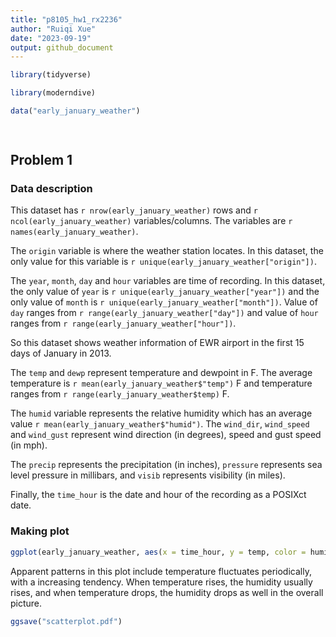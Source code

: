 ```yaml
---
title: "p8105_hw1_rx2236"
author: "Ruiqi Xue"
date: "2023-09-19"
output: github_document
---
```

```r
library(tidyverse)
```



```r
library(moderndive)

data("early_january_weather")

  
```


## Problem 1
### Data description
This dataset has `r nrow(early_january_weather)` rows and `r ncol(early_january_weather)` variables/columns.
The variables are `r names(early_january_weather)`.

The `origin` variable is where the weather station locates. In this dataset, the only value for this variable is `r unique(early_january_weather["origin"])`.

The `year`, `month`, `day` and `hour` variables are time of recording. 
In this dataset, the only value of `year` is `r unique(early_january_weather["year"])` and the only value of `month` is `r unique(early_january_weather["month"])`. 
Value of `day` ranges from `r range(early_january_weather["day"])` and value of `hour` ranges from `r range(early_january_weather["hour"])`. 

So this dataset shows weather information of EWR airport in the first 15 days of January in 2013.

The `temp` and `dewp` represent temperature and dewpoint in F. The average temperature is `r mean(early_january_weather$"temp")` F and temperature ranges from `r range(early_january_weather$temp)` F. 

The `humid` variable represents the relative humidity which has an average value `r mean(early_january_weather$"humid")`.
The `wind_dir`, `wind_speed` and `wind_gust` represent wind direction (in degrees), speed and gust speed (in mph).

The `precip` represents the precipitation (in inches), `pressure` represents sea level pressure in millibars, and `visib` represents visibility (in miles).

Finally, the `time_hour` is the date and hour of the recording as a POSIXct date.

### Making plot
```r
ggplot(early_january_weather, aes(x = time_hour, y = temp, color = humid)) + geom_point()
```

Apparent patterns in this plot include temperature fluctuates periodically, with a increasing tendency. When temperature rises, the humidity usually rises, and when temperature drops, the humidity drops as well in the overall picture. 

```r
ggsave("scatterplot.pdf")
```

